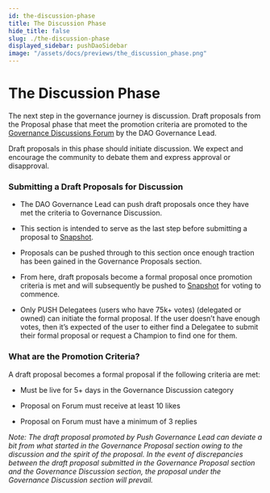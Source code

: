 ```yaml
---
id: the-discussion-phase
title: The Discussion Phase
hide_title: false
slug: ./the-discussion-phase
displayed_sidebar: pushDaoSidebar
image: "/assets/docs/previews/the_discussion_phase.png"
---
```


# The Discussion Phase

The next step in the governance journey is discussion. Draft proposals from the Proposal phase that meet the promotion criteria are promoted to the [Governance Discussions Forum](https://gov.push.org/c/governance-discussions/5) by the DAO Governance Lead.

Draft proposals in this phase should initiate discussion. We expect and encourage the community to debate them and express approval or disapproval.

### Submitting a Draft Proposals for Discussion

- The DAO Governance Lead can push draft proposals once they have met the criteria to Governance Discussion.

- This section is intended to serve as the last step before submitting a proposal to [Snapshot](https://snapshot.org/#/pushdao.eth).

- Proposals can be pushed through to this section once enough traction has been gained in the Governance Proposals section.

- From here, draft proposals become a formal proposal once promotion criteria is met and will subsequently be pushed to [Snapshot](https://snapshot.org/#/pushdao.eth) for voting to commence.

- Only PUSH Delegatees (users who have 75k+ votes) (delegated or owned) can initiate the formal proposal. If the user doesn’t have enough votes, then it’s expected of the user to either find a Delegatee to submit their formal proposal or request a Champion to find one for them.

### What are the Promotion Criteria?

A draft proposal becomes a formal proposal if the following criteria are met:

- Must be live for 5+ days in the Governance Discussion category

- Proposal on Forum must receive at least 10 likes
- Proposal on Forum must have a minimum of 3 replies

_Note: The draft proposal promoted by Push Governance Lead can deviate a bit from what started in the Governance Proposal section owing to the discussion and the spirit of the proposal. In the event of discrepancies between the draft proposal submitted in the Governance Proposal section and the Governance Discussion section, the proposal under the Governance Discussion section will prevail._
